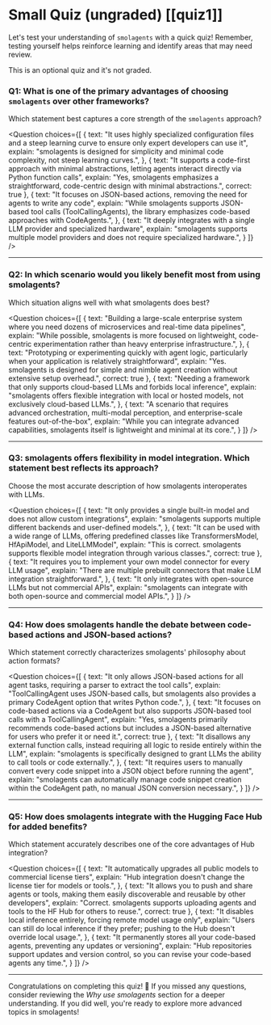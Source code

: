 # Small Quiz (ungraded) [[quiz1]]

Let's test your understanding of `smolagents` with a quick quiz! Remember, testing yourself helps reinforce learning and identify areas that may need review.

This is an optional quiz and it's not graded.

### Q1: What is one of the primary advantages of choosing `smolagents` over other frameworks?
Which statement best captures a core strength of the `smolagents` approach?

<Question
choices={[
  {
    text: "It uses highly specialized configuration files and a steep learning curve to ensure only expert developers can use it",
    explain: "smolagents is designed for simplicity and minimal code complexity, not steep learning curves.",
  },
  {
    text: "It supports a code-first approach with minimal abstractions, letting agents interact directly via Python function calls",
    explain: "Yes, smolagents emphasizes a straightforward, code-centric design with minimal abstractions.",
    correct: true
  },
  {
    text: "It focuses on JSON-based actions, removing the need for agents to write any code",
    explain: "While smolagents supports JSON-based tool calls (ToolCallingAgents), the library emphasizes code-based approaches with CodeAgents.",
  },
  {
    text: "It deeply integrates with a single LLM provider and specialized hardware",
    explain: "smolagents supports multiple model providers and does not require specialized hardware.",
  }
]}
/>

---

### Q2: In which scenario would you likely benefit most from using smolagents?
Which situation aligns well with what smolagents does best?

<Question
choices={[
  {
    text: "Building a large-scale enterprise system where you need dozens of microservices and real-time data pipelines",
    explain: "While possible, smolagents is more focused on lightweight, code-centric experimentation rather than heavy enterprise infrastructure.",
  },
  {
    text: "Prototyping or experimenting quickly with agent logic, particularly when your application is relatively straightforward",
    explain: "Yes. smolagents is designed for simple and nimble agent creation without extensive setup overhead.",
    correct: true
  },
  {
    text: "Needing a framework that only supports cloud-based LLMs and forbids local inference",
    explain: "smolagents offers flexible integration with local or hosted models, not exclusively cloud-based LLMs.",
  },
  {
    text: "A scenario that requires advanced orchestration, multi-modal perception, and enterprise-scale features out-of-the-box",
    explain: "While you can integrate advanced capabilities, smolagents itself is lightweight and minimal at its core.",
  }
]}
/>

---

### Q3: smolagents offers flexibility in model integration. Which statement best reflects its approach?
Choose the most accurate description of how smolagents interoperates with LLMs.

<Question
choices={[
  {
    text: "It only provides a single built-in model and does not allow custom integrations",
    explain: "smolagents supports multiple different backends and user-defined models.",
  },
  {
    text: "It can be used with a wide range of LLMs, offering predefined classes like TransformersModel, HfApiModel, and LiteLLMModel",
    explain: "This is correct. smolagents supports flexible model integration through various classes.",
    correct: true
  },
  {
    text: "It requires you to implement your own model connector for every LLM usage",
    explain: "There are multiple prebuilt connectors that make LLM integration straightforward.",
  },
  {
    text: "It only integrates with open-source LLMs but not commercial APIs",
    explain: "smolagents can integrate with both open-source and commercial model APIs.",
  }
]}
/>

---

### Q4: How does smolagents handle the debate between code-based actions and JSON-based actions?
Which statement correctly characterizes smolagents' philosophy about action formats?

<Question
choices={[
  {
    text: "It only allows JSON-based actions for all agent tasks, requiring a parser to extract the tool calls",
    explain: "ToolCallingAgent uses JSON-based calls, but smolagents also provides a primary CodeAgent option that writes Python code.",
  },
  {
    text: "It focuses on code-based actions via a CodeAgent but also supports JSON-based tool calls with a ToolCallingAgent",
    explain: "Yes, smolagents primarily recommends code-based actions but includes a JSON-based alternative for users who prefer it or need it.",
    correct: true
  },
  {
    text: "It disallows any external function calls, instead requiring all logic to reside entirely within the LLM",
    explain: "smolagents is specifically designed to grant LLMs the ability to call tools or code externally.",
  },
  {
    text: "It requires users to manually convert every code snippet into a JSON object before running the agent",
    explain: "smolagents can automatically manage code snippet creation within the CodeAgent path, no manual JSON conversion necessary.",
  }
]}
/>

---

### Q5: How does smolagents integrate with the Hugging Face Hub for added benefits?
Which statement accurately describes one of the core advantages of Hub integration?

<Question
choices={[
  {
    text: "It automatically upgrades all public models to commercial license tiers",
    explain: "Hub integration doesn't change the license tier for models or tools.",
  },
  {
    text: "It allows you to push and share agents or tools, making them easily discoverable and reusable by other developers",
    explain: "Correct. smolagents supports uploading agents and tools to the HF Hub for others to reuse.",
    correct: true
  },
  {
    text: "It disables local inference entirely, forcing remote model usage only",
    explain: "Users can still do local inference if they prefer; pushing to the Hub doesn't override local usage.",
  },
  {
    text: "It permanently stores all your code-based agents, preventing any updates or versioning",
    explain: "Hub repositories support updates and version control, so you can revise your code-based agents any time.",
  }
]}
/>

---

Congratulations on completing this quiz! 🎉 If you missed any questions, consider reviewing the *Why use smolagents* section for a deeper understanding. If you did well, you're ready to explore more advanced topics in smolagents!
